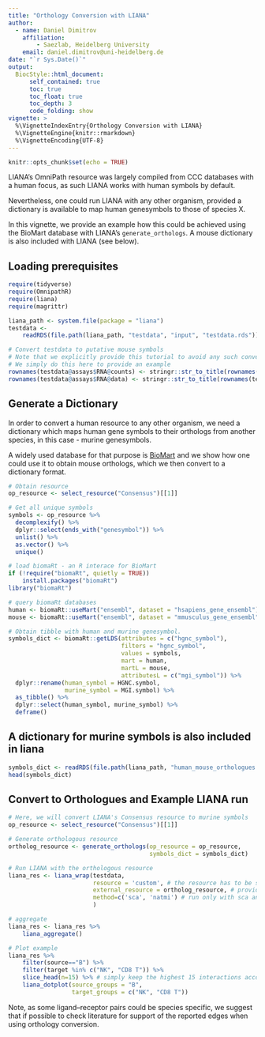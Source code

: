 ```yaml
---
title: "Orthology Conversion with LIANA"
author:
  - name: Daniel Dimitrov
    affiliation:
        - Saezlab, Heidelberg University
    email: daniel.dimitrov@uni-heidelberg.de
date: "`r Sys.Date()`"
output: 
  BiocStyle::html_document:
      self_contained: true
      toc: true
      toc_float: true
      toc_depth: 3
      code_folding: show
vignette: >
  %\VignetteIndexEntry{Orthology Conversion with LIANA}
  %\VignetteEngine{knitr::rmarkdown}
  %\VignetteEncoding{UTF-8}
---
```


```r
knitr::opts_chunk$set(echo = TRUE)
```

LIANA's OmniPath resource was largely compiled from CCC databases with a human focus, as such
LIANA works with human symbols by default.

Nevertheless, one could run LIANA with any other organism, provided a dictionary
is available to map human genesymbols to those of species X.

In this vignette, we provide an example how this could be achieved using the BioMart database with LIANA's `generate_orthologs`. A mouse dictionary is also included with LIANA (see below).

## Loading prerequisites
```r
require(tidyverse)
require(OmnipathR) 
require(liana)
require(magrittr)

liana_path <- system.file(package = "liana")
testdata <-
    readRDS(file.path(liana_path, "testdata", "input", "testdata.rds"))

# Convert testdata to putative mouse symbols
# Note that we explicitly provide this tutorial to avoid any such conversions when working with real data
# We simply do this here to provide an example
rownames(testdata@assays$RNA@counts) <- stringr::str_to_title(rownames(testdata@assays$RNA@counts)) 
rownames(testdata@assays$RNA@data) <- stringr::str_to_title(rownames(testdata@assays$RNA@data))
```

## Generate a Dictionary
In order to convert a human resource to any other organism, we need a dictionary
which maps human gene symbols to their orthologs from another species, 
in this case - murine genesymbols.

A widely used database for that purpose is [BioMart](https://www.ensembl.org/biomart/martview/ef9109352b17a0704bd49683fe42ac81)
and we show how one could use it to obtain mouse orthologs, which we then convert to a dictionary format.

```r
# Obtain resource
op_resource <- select_resource("Consensus")[[1]]

# Get all unique symbols
symbols <- op_resource %>%
  decomplexify() %>%
  dplyr::select(ends_with("genesymbol")) %>%
  unlist() %>%
  as.vector() %>% 
  unique()

# load biomaRt - an R interace for BioMart
if (!require("biomaRt", quietly = TRUE))
    install.packages("biomaRt")
library("biomaRt")

# query biomaRt databases
human <- biomaRt::useMart("ensembl", dataset = "hsapiens_gene_ensembl")
mouse <- biomaRt::useMart("ensembl", dataset = "mmusculus_gene_ensembl")

# Obtain tibble with human and murine genesymbol.
symbols_dict <- biomaRt::getLDS(attributes = c("hgnc_symbol"),
                                filters = "hgnc_symbol",
                                values = symbols,
                                mart = human,
                                martL = mouse,
                                attributesL = c("mgi_symbol")) %>%
  dplyr::rename(human_symbol = HGNC.symbol,
                murine_symbol = MGI.symbol) %>%
  as_tibble() %>%
  dplyr::select(human_symbol, murine_symbol) %>%
  deframe()
```

## A dictionary for murine symbols is also included in liana
```r
symbols_dict <- readRDS(file.path(liana_path, "human_mouse_orthologues.RDS"))
head(symbols_dict)
```


## Convert to Orthologues and Example LIANA run
```r
# Here, we will convert LIANA's Consensus resource to murine symbols
op_resource <- select_resource("Consensus")[[1]]

# Generate orthologous resource
ortholog_resource <- generate_orthologs(op_resource = op_resource,
                                        symbols_dict = symbols_dict)

# Run LIANA with the orthologous resource
liana_res <- liana_wrap(testdata,
                        resource = 'custom', # the resource has to be set to 'custom' to work with external resources
                        external_resource = ortholog_resource, # provide orthologous resource
                        method=c('sca', 'natmi') # run only with sca and natmi for comp. time
                        ) 

# aggregate
liana_res <- liana_res %>%
    liana_aggregate()

# Plot example
liana_res %>%
    filter(source=="B") %>%
    filter(target %in% c("NK", "CD8 T")) %>%
    slice_head(n=15) %>% # simply keep the highest 15 interactions according to aggregate rank
    liana_dotplot(source_groups = "B",
                  target_groups = c("NK", "CD8 T"))
```

Note, as some ligand–receptor pairs could be species specific,
we suggest that if possible to check literature for support of the reported edges when using orthology conversion.

